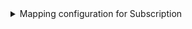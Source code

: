 <details>

<summary>Mapping configuration for Subscription</summary>

```yaml showLineNumbers
createMissingRelatedEntities: true
deleteDependentEntities: true
resources:
  - kind: subscription
    selector:
      query: "true"
    port:
      entity:
        mappings:
          identifier: .Id
          title: .Name
          blueprint: '"octopusSubscription"'
          properties:
            type: .Type
            isDisabled: .IsDisabled
            emailFrequencyPeriod: .EventNotificationSubscription.EmailFrequencyPeriod
            emailPriority: .EventNotificationSubscription.EmailPriority
            webhookURI: .EventNotificationSubscription.WebhookURI
            webhookTimeout: .EventNotificationSubscription.WebhookTimeout
            lastModifiedBy: .LastModifiedBy
            lastModifiedOn: .LastModifiedOn
          relations:
            space: .SpaceId
```

</details>
